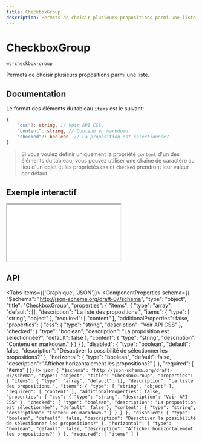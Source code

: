 ```yaml
---
title: CheckboxGroup
description: Permets de choisir plusieurs propositions parmi une liste.
---
```



# CheckboxGroup

`wc-checkbox-group`

Permets de choisir plusieurs propositions parmi une liste.

## Documentation

Le format des éléments du tableau `items` est le suivant:

```typescript
{
    "css"?: string, // Voir API CSS.
    "content": string, // Contenu en markdown.
    "checked"?: boolean, // La proposition est sélectionnée?
}
```

> Si vous voulez définir uniquement la propriété `content` d'un des éléments du tableau,
> vous pouvez utiliser une chaine de caractère au lieu d'un objet et les propriétés
> `css` et `checked` prendront leur valeur par défaut.

## Exemple interactif

<iframe
  src={useAbsoluteUrl('playground/components/wc-checkbox-group')}
  style={{ width: '100%', height: '700px', border: 'none' }}
></iframe>

## API

<Tabs items={['Graphique', 'JSON']}>
  <Tab>
    <ComponentProperties schema={{
  "$schema": "http://json-schema.org/draft-07/schema",
  "type": "object",
  "title": "CheckboxGroup",
  "properties": {
    "items": {
      "type": "array",
      "default": [],
      "description": "La liste des propositions.",
      "items": {
        "type": [
          "string",
          "object"
        ],
        "required": [
          "content"
        ],
        "additionalProperties": false,
        "properties": {
          "css": {
            "type": "string",
            "description": "Voir API CSS"
          },
          "checked": {
            "type": "boolean",
            "description": "La proposition est sélectionnée?",
            "default": false
          },
          "content": {
            "type": "string",
            "description": "Contenu en markdown."
          }
        }
      }
    },
    "disabled": {
      "type": "boolean",
      "default": false,
      "description": "Désactiver la possibilité de sélectionner les propositions?"
    },
    "horizontal": {
      "type": "boolean",
      "default": false,
      "description": "Afficher horizontalement les propositions?"
    }
  },
  "required": [
    "items"
  ]
}} />
  </Tab>
  <Tab>
    ```json
    {
  "$schema": "http://json-schema.org/draft-07/schema",
  "type": "object",
  "title": "CheckboxGroup",
  "properties": {
    "items": {
      "type": "array",
      "default": [],
      "description": "La liste des propositions.",
      "items": {
        "type": [
          "string",
          "object"
        ],
        "required": [
          "content"
        ],
        "additionalProperties": false,
        "properties": {
          "css": {
            "type": "string",
            "description": "Voir API CSS"
          },
          "checked": {
            "type": "boolean",
            "description": "La proposition est sélectionnée?",
            "default": false
          },
          "content": {
            "type": "string",
            "description": "Contenu en markdown."
          }
        }
      }
    },
    "disabled": {
      "type": "boolean",
      "default": false,
      "description": "Désactiver la possibilité de sélectionner les propositions?"
    },
    "horizontal": {
      "type": "boolean",
      "default": false,
      "description": "Afficher horizontalement les propositions?"
    }
  },
  "required": [
    "items"
  ]
}
    ```
  </Tab>
</Tabs>
